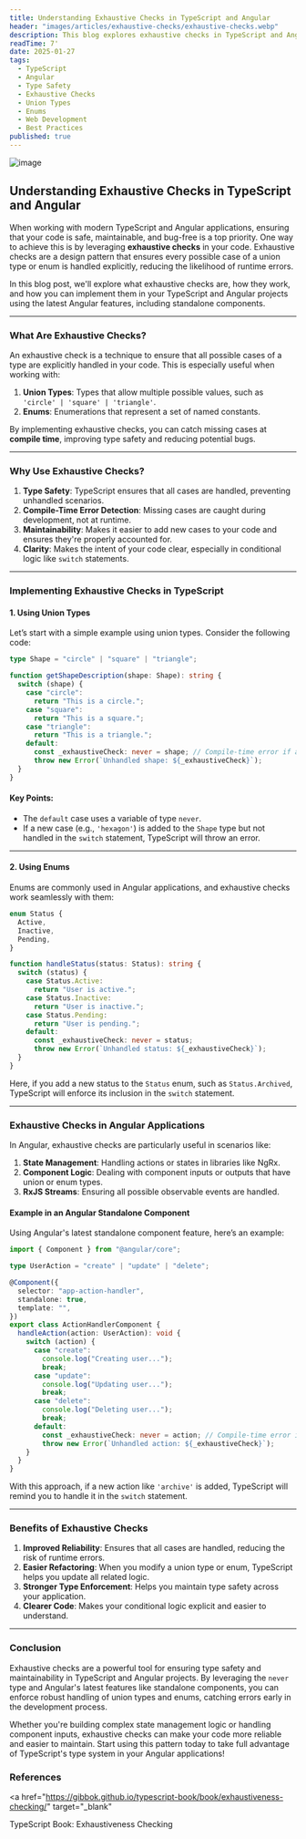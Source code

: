 ```yaml
---
title: Understanding Exhaustive Checks in TypeScript and Angular
header: "images/articles/exhaustive-checks/exhaustive-checks.webp"
description: This blog explores exhaustive checks in TypeScript and Angular, showcasing how they enhance type safety and maintainability. It includes examples with union types, enums, and Angular's standalone components, highlighting the importance of handling all possible cases to prevent errors.
readTime: 7'
date: 2025-01-27
tags:
  - TypeScript
  - Angular
  - Type Safety
  - Exhaustive Checks
  - Union Types
  - Enums
  - Web Development
  - Best Practices
published: true
---
```


![image](/images/articles/exhaustive-checks/exhaustive-checks.webp)

## Understanding Exhaustive Checks in TypeScript and Angular

When working with modern TypeScript and Angular applications, ensuring that your code is safe, maintainable, and bug-free is a top priority. One way to achieve this is by leveraging **exhaustive checks** in your code. Exhaustive checks are a design pattern that ensures every possible case of a union type or enum is handled explicitly, reducing the likelihood of runtime errors.

In this blog post, we'll explore what exhaustive checks are, how they work, and how you can implement them in your TypeScript and Angular projects using the latest Angular features, including standalone components.

---

### What Are Exhaustive Checks?

An exhaustive check is a technique to ensure that all possible cases of a type are explicitly handled in your code. This is especially useful when working with:

1. **Union Types**: Types that allow multiple possible values, such as `'circle' | 'square' | 'triangle'`.
2. **Enums**: Enumerations that represent a set of named constants.

By implementing exhaustive checks, you can catch missing cases at **compile time**, improving type safety and reducing potential bugs.

---

### Why Use Exhaustive Checks?

1. **Type Safety**: TypeScript ensures that all cases are handled, preventing unhandled scenarios.
2. **Compile-Time Error Detection**: Missing cases are caught during development, not at runtime.
3. **Maintainability**: Makes it easier to add new cases to your code and ensures they're properly accounted for.
4. **Clarity**: Makes the intent of your code clear, especially in conditional logic like `switch` statements.

---

### Implementing Exhaustive Checks in TypeScript

#### 1. Using Union Types

Let’s start with a simple example using union types. Consider the following code:

```typescript
type Shape = "circle" | "square" | "triangle";

function getShapeDescription(shape: Shape): string {
  switch (shape) {
    case "circle":
      return "This is a circle.";
    case "square":
      return "This is a square.";
    case "triangle":
      return "This is a triangle.";
    default:
      const _exhaustiveCheck: never = shape; // Compile-time error if a case is missing
      throw new Error(`Unhandled shape: ${_exhaustiveCheck}`);
  }
}
```

#### Key Points:

- The `default` case uses a variable of type `never`.
- If a new case (e.g., `'hexagon'`) is added to the `Shape` type but not handled in the `switch` statement, TypeScript will throw an error.

---

#### 2. Using Enums

Enums are commonly used in Angular applications, and exhaustive checks work seamlessly with them:

```typescript
enum Status {
  Active,
  Inactive,
  Pending,
}

function handleStatus(status: Status): string {
  switch (status) {
    case Status.Active:
      return "User is active.";
    case Status.Inactive:
      return "User is inactive.";
    case Status.Pending:
      return "User is pending.";
    default:
      const _exhaustiveCheck: never = status;
      throw new Error(`Unhandled status: ${_exhaustiveCheck}`);
  }
}
```

Here, if you add a new status to the `Status` enum, such as `Status.Archived`, TypeScript will enforce its inclusion in the `switch` statement.

---

### Exhaustive Checks in Angular Applications

In Angular, exhaustive checks are particularly useful in scenarios like:

1. **State Management**: Handling actions or states in libraries like NgRx.
2. **Component Logic**: Dealing with component inputs or outputs that have union or enum types.
3. **RxJS Streams**: Ensuring all possible observable events are handled.

#### Example in an Angular Standalone Component

Using Angular's latest standalone component feature, here’s an example:

```typescript
import { Component } from "@angular/core";

type UserAction = "create" | "update" | "delete";

@Component({
  selector: "app-action-handler",
  standalone: true,
  template: "",
})
export class ActionHandlerComponent {
  handleAction(action: UserAction): void {
    switch (action) {
      case "create":
        console.log("Creating user...");
        break;
      case "update":
        console.log("Updating user...");
        break;
      case "delete":
        console.log("Deleting user...");
        break;
      default:
        const _exhaustiveCheck: never = action; // Compile-time error if a case is missing
        throw new Error(`Unhandled action: ${_exhaustiveCheck}`);
    }
  }
}
```

With this approach, if a new action like `'archive'` is added, TypeScript will remind you to handle it in the `switch` statement.

---

### Benefits of Exhaustive Checks

1. **Improved Reliability**: Ensures that all cases are handled, reducing the risk of runtime errors.
2. **Easier Refactoring**: When you modify a union type or enum, TypeScript helps you update all related logic.
3. **Stronger Type Enforcement**: Helps you maintain type safety across your application.
4. **Clearer Code**: Makes your conditional logic explicit and easier to understand.

---

### Conclusion

Exhaustive checks are a powerful tool for ensuring type safety and maintainability in TypeScript and Angular projects. By leveraging the `never` type and Angular's latest features like standalone components, you can enforce robust handling of union types and enums, catching errors early in the development process.

Whether you're building complex state management logic or handling component inputs, exhaustive checks can make your code more reliable and easier to maintain. Start using this pattern today to take full advantage of TypeScript's type system in your Angular applications!

### References

<a
  href="https://gibbok.github.io/typescript-book/book/exhaustiveness-checking/"
  target="_blank"
>
  TypeScript Book: Exhaustiveness Checking
</a>
